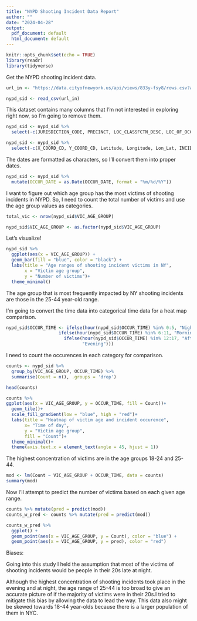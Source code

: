 ---
title: "NYPD Shooting Incident Data Report"
author: ""
date: "2024-04-28"
output:
  pdf_document: default
  html_document: default
---

```{r setup, include=FALSE}
knitr::opts_chunk$set(echo = TRUE)
library(readr)
library(tidyverse)
```

Get the NYPD shooting incident data.

```{r get_data}
url_in <- "https://data.cityofnewyork.us/api/views/833y-fsy8/rows.csv?accessType=DOWNLOAD"

nypd_sid <- read_csv(url_in)
```

This dataset contains many columns that I'm not interested in exploring right now, so I'm going to remove them.

```{r tidy_data}
nypd_sid <- nypd_sid %>%
  select(-c(JURISDICTION_CODE, PRECINCT, LOC_CLASSFCTN_DESC, LOC_OF_OCCUR_DESC, LOCATION_DESC))
```

```{r tidy_two}
nypd_sid <- nypd_sid %>%
  select(-c(X_COORD_CD, Y_COORD_CD, Latitude, Longitude, Lon_Lat, INCIDENT_KEY, STATISTICAL_MURDER_FLAG, PERP_RACE, VIC_RACE))
```

The dates are formatted as characters, so I'll convert them into proper dates.

```{r correct_dates}
nypd_sid <- nypd_sid %>%
  mutate(OCCUR_DATE = as.Date(OCCUR_DATE, format = "%m/%d/%Y"))
```

I want to figure out which age group has the most victims of shooting incidents in NYPD. So, I need to count the total number of victims and use the age group values as categories.

```{r}
total_vic <- nrow(nypd_sid$VIC_AGE_GROUP)

nypd_sid$VIC_AGE_GROUP <- as.factor(nypd_sid$VIC_AGE_GROUP)
```

Let's visualize!

```{r visual_1}
nypd_sid %>% 
  ggplot(aes(x = VIC_AGE_GROUP)) +
  geom_bar(fill = "blue", color = "black") +
  labs(title = "Age ranges of shooting incident victims in NY",
       x = "Victim age group",
       y = "Number of victims")+
  theme_minimal() 
```
The age group that is most frequently impacted by NY shooting incidents are those in the 25-44 year-old range.

I'm going to convert the time data into categorical time data for a heat map comparison.

```{r categorize_time}
nypd_sid$OCCUR_TIME <- ifelse(hour(nypd_sid$OCCUR_TIME) %in% 0:5, "Night",
                    ifelse(hour(nypd_sid$OCCUR_TIME) %in% 6:11, "Morning",
                      ifelse(hour(nypd_sid$OCCUR_TIME) %in% 12:17, "Afternoon",
                             "Evening")))
```

I need to count the occurences in each category for comparison.

```{r counts}
counts <- nypd_sid %>%
  group_by(VIC_AGE_GROUP, OCCUR_TIME) %>%
  summarise(Count = n(), .groups = 'drop')

head(counts)
```

```{r visual_2}
counts %>%
ggplot(aes(x = VIC_AGE_GROUP, y = OCCUR_TIME, fill = Count))+
  geom_tile()+
  scale_fill_gradient(low = "blue", high = "red")+
  labs(title = "Heatmap of victim age and incident occurence",
       x= "Time of day",
       y = "Victim age group",
       fill = "Count")+
  theme_minimal()+
  theme(axis.text.x = element_text(angle = 45, hjust = 1))
```
The highest concentration of victims are in the age groups 18-24 and 25-44.

```{r model}
mod <- lm(Count ~ VIC_AGE_GROUP + OCCUR_TIME, data = counts)
summary(mod)
```
Now I'll attempt to predict the number of victims based on each given age range.

```{r make_predict}
counts %>% mutate(pred = predict(mod))
counts_w_pred <- counts %>% mutate(pred = predict(mod))
```

```{r plot_count_pred}
counts_w_pred %>%
  ggplot() +
  geom_point(aes(x = VIC_AGE_GROUP, y = Count), color = "blue") +
  geom_point(aes(x = VIC_AGE_GROUP, y = pred), color = "red")
```
Biases:

Going into this study I held the assumption that most of the victims of shooting incidents would be people in their 20s late at night. 

Although the highest concentration of shooting incidents took place in the evening and at night, the age range of 25-44 is too broad to give an accurate picture of if the majority of victims were in their 20s.I tried to mitigate this bias by allowing the data to lead the way. This data also might be skewed towards 18-44 year-olds because there is a larger population of them in NYC.
